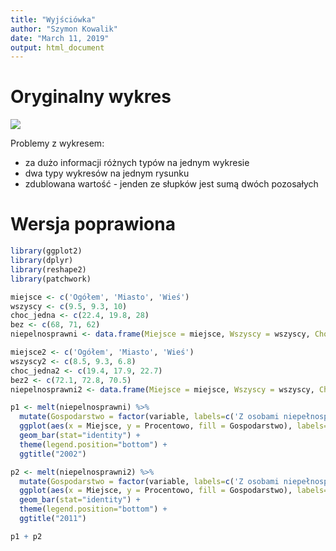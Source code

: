 ```yaml
---
title: "Wyjściówka"
author: "Szymon Kowalik"
date: "March 11, 2019"
output: html_document
---
```


# Oryginalny wykres

![](screen.png)

Problemy z wykresem:

 * za dużo informacji różnych typów na jednym wykresie
 * dwa typy wykresów na jednym rysunku
 * zdublowana wartość - jenden ze słupków jest sumą dwóch pozosałych

# Wersja poprawiona

```r
library(ggplot2)
library(dplyr)
library(reshape2)
library(patchwork)

miejsce <- c('Ogółem', 'Miasto', 'Wieś')
wszyscy <- c(9.5, 9.3, 10)
choc_jedna <- c(22.4, 19.8, 28)
bez <- c(68, 71, 62)
niepelnosprawni <- data.frame(Miejsce = miejsce, Wszyscy = wszyscy, Choc_jedna = choc_jedna, Bez = bez)

miejsce2 <- c('Ogółem', 'Miasto', 'Wieś')
wszyscy2 <- c(8.5, 9.3, 6.8)
choc_jedna2 <- c(19.4, 17.9, 22.7)
bez2 <- c(72.1, 72.8, 70.5)
niepelnosprawni2 <- data.frame(Miejsce = miejsce, Wszyscy = wszyscy, Choc_jedna = choc_jedna, Bez = bez)

p1 <- melt(niepelnosprawni) %>% 
  mutate(Gospodarstwo = factor(variable, labels=c('Z osobami niepełnosprawnymi, wśród których wszystkie osoby są niepełnosprawne\n','Z osobami niepełnosprawnymi, wśród których przynajmniej 1 osoba jest niepełnosprawna','Bez osób niepełnosprawnych')), Procentowo = value) %>% 
  ggplot(aes(x = Miejsce, y = Procentowo, fill = Gospodarstwo), labels=c('x','y','z')) +
  geom_bar(stat="identity") +
  theme(legend.position="bottom") +
  ggtitle("2002")

p2 <- melt(niepelnosprawni2) %>% 
  mutate(Gospodarstwo = factor(variable, labels=c('Z osobami niepełnosprawnymi, wśród których wszystkie osoby są niepełnosprawne','Z osobami niepełnosprawnymi, wśród których przynajmniej 1 osoba jest niepełnosprawna','Bez osób niepełnosprawnych')), Procentowo = value) %>% 
  ggplot(aes(x = Miejsce, y = Procentowo, fill = Gospodarstwo), labels=c('x','y','z')) +
  geom_bar(stat="identity") +
  theme(legend.position="bottom") +
  ggtitle("2011")

p1 + p2
```

